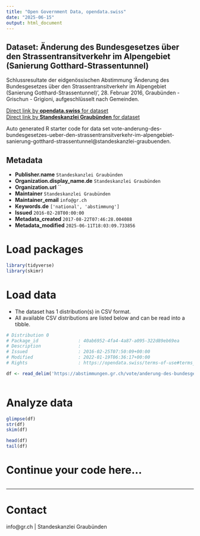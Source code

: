 ```yaml
---
title: "Open Government Data, opendata.swiss"
date: "2025-06-15"
output: html_document
---
```


## Dataset: Änderung des Bundesgesetzes über den Strassentransitverkehr im Alpengebiet (Sanierung Gotthard-Strassentunnel)

Schlussresultate der eidgenössischen Abstimmung 'Änderung des Bundesgesetzes über den Strassentransitverkehr im Alpengebiet (Sanierung Gotthard-Strassentunnel)', 28. Februar 2016, Graubünden - Grischun - Grigioni, aufgeschlüsselt nach Gemeinden.

[Direct link by **opendata.swiss** for dataset](https://opendata.swiss/de/dataset/anderung-des-bundesgesetzes-uber-den-strassentransitverkehr-im-alpengebiet-sanierung-gotthard-s)<br>
[Direct link by **Standeskanzlei Graubünden** for dataset](https://abstimmungen.gr.ch/vote/anderung-des-bundesgesetzes-ueber-den-strassentransitverkehr-im-alpengebiet-sanierung-gotthard-strassentunnel/data)

Auto generated R starter code for data set vote-anderung-des-bundesgesetzes-ueber-den-strassentransitverkehr-im-alpengebiet-sanierung-gotthard-strassentunnel@standeskanzlei-graubuenden.

## Metadata

- **Publisher.name** `Standeskanzlei Graubünden`
- **Organization.display_name.de** `Standeskanzlei Graubünden`
- **Organization.url** ``
- **Maintainer** `Standeskanzlei Graubünden`
- **Maintainer_email** `info@gr.ch`
- **Keywords.de** `['national', 'abstimmung']`
- **Issued** `2016-02-28T00:00:00`
- **Metadata_created** `2017-08-22T07:46:28.004088`
- **Metadata_modified** `2025-06-11T18:03:09.733856`


# Load packages

```r

library(tidyverse)
library(skimr)

```

# Load data

-   The dataset has 1 distribution(s) in CSV format.
-   All available CSV distributions are listed below and can be read into a tibble.

```r

# Distribution 0
# Package_id               : 40ab6952-4fa4-4a87-a095-322d89eb69ea
# Description              : 
# Issued                   : 2016-02-25T07:50:09+00:00
# Modified                 : 2022-01-19T06:36:17+00:00
# Rights                   : https://opendata.swiss/terms-of-use#terms_by

df <- read_delim('https://abstimmungen.gr.ch/vote/anderung-des-bundesgesetzes-ueber-den-strassentransitverkehr-im-alpengebiet-sanierung-gotthard-strassentunnel/data-csv')



```

# Analyze data

```r

glimpse(df)
str(df)
skim(df)

head(df)
tail(df)

```

# Continue your code here...

```r

```

------------------------------------------------------------------------

# Contact

info@gr.ch | Standeskanzlei Graubünden
